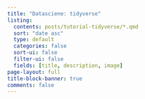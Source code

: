 ```yaml
---
title: "Datasciene: tidyverse"
listing:
  contents: posts/tutorial-tidyverse/*.qmd
  sort: "date asc"
  type: default
  categories: false
  sort-ui: false
  filter-ui: false
  fields: [title, description, image]
page-layout: full
title-block-banner: true
comments: false
---
```

